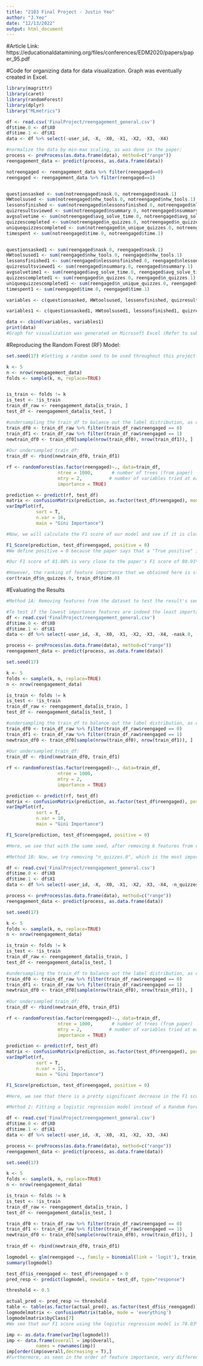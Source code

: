 ```yaml
---
title: "2103 Final Project - Justin Yeo"
author: "J.Yeo"
date: "12/13/2022"
output: html_document
---
```

#Article Link:
https://educationaldatamining.org/files/conferences/EDM2020/papers/paper_95.pdf


#Code for organizing data for data visualization. Graph was eventually created in Excel.
```r
library(magrittr)
library(caret)
library(randomForest)
library(dplyr)
library("MLmetrics")

df <- read.csv('FinalProject/reengagement_general.csv')
df$time.0 <- df$X0
df$time.1 <- df$X1
data <- df %>% select(-user_id, -X, -X0, -X1, -X2, -X3, -X4)

#normalize the data by min-max scaling, as was done in the paper:
process <- preProcess(as.data.frame(data), method=c("range"))
reengagement_data <- predict(process, as.data.frame(data))

notreengaged <- reengagement_data %>% filter(reengaged==0)
reengaged <- reengagement_data %>% filter(reengaged==1)


questionsasked <- sum(notreengaged$nask.0, notreengaged$nask.1)
HWtoolsused <- sum(notreengaged$nhw_tools.0, notreengaged$nhw_tools.1)
lessonsfinished <- sum(notreengaged$nlessonsfinished.0, notreengaged$nlessonsfinished.1)
quizresultsviewed <- sum(notreengaged$nsummary.0, notreengaged$nsummary.1)
avgsolvetime <- sum(notreengaged$avg_solve_time.0, notreengaged$avg_solve_time.1)
quizzescompleted <- sum(notreengaged$n_quizzes.0, notreengaged$n_quizzes.1)
uniquequizzescompleted <- sum(notreengaged$n_unique_quizzes.0, notreengaged$n_unique_quizzes.1)
timespent <- sum(notreengaged$time.0, notreengaged$time.1)


questionsasked1 <- sum(reengaged$nask.0, reengaged$nask.1)
HWtoolsused1 <- sum(reengaged$nhw_tools.0, reengaged$nhw_tools.1)
lessonsfinished1 <- sum(reengaged$nlessonsfinished.0, reengaged$nlessonsfinished.1)
quizresultsviewed1 <- sum(reengaged$nsummary.0, reengaged$nsummary.1)
avgsolvetime1 <- sum(reengaged$avg_solve_time.0, reengaged$avg_solve_time.1)
quizzescompleted1 <- sum(reengaged$n_quizzes.0, reengaged$n_quizzes.1)
uniquequizzescompleted1 <- sum(reengaged$n_unique_quizzes.0, reengaged$n_unique_quizzes.1)
timespent1 <- sum(reengaged$time.0, reengaged$time.1)

variables <- c(questionsasked, HWtoolsused, lessonsfinished, quizresultsviewed, avgsolvetime, quizzescompleted, uniquequizzescompleted, timespent)

variables1 <- c(questionsasked1, HWtoolsused1, lessonsfinished1, quizresultsviewed1, avgsolvetime1, quizzescompleted1, uniquequizzescompleted1, timespent1)

data <- cbind(variables, variables1)
print(data)
#Graph for visualization was generated on Microsoft Excel (Refer to submitted Excel workbook, if needed).
```



#Reproducing the Random Forest (RF) Model:
```r
set.seed(17) #Setting a random seed to be used throughout this project. 

k <- 5
n <- nrow(reengagement_data)
folds <- sample(k, n, replace=TRUE)


is_train <- folds != k
is_test <- !is_train
train_df_raw <- reengagement_data[is_train, ] 
test_df <- reengagement_data[is_test, ] 

#undersampling the train_df to balance out the label distribution, as done in the paper
train_df0 <- train_df_raw %>% filter(train_df_raw$reengaged == 0)
train_df1 <- train_df_raw %>% filter(train_df_raw$reengaged == 1)
newtrain_df0 <- train_df0[sample(nrow(train_df0), nrow(train_df1)), ]
  
#Our undersampled train_df:
train_df <- rbind(newtrain_df0, train_df1)

rf <- randomForest(as.factor(reengaged)~., data=train_df,
                   ntree = 1000,       # number of trees (from paper)
                   mtry = 2,          # number of variables tried at each split (from paper)
                   importance = TRUE)

prediction <- predict(rf, test_df)
matrix <- confusionMatrix(prediction, as.factor(test_df$reengaged), mode = 'everything', positive = "0")
varImpPlot(rf,
           sort = T,
           n.var = 16,
           main = "Gini Importance")

#Now, we will calculate the F1 score of our model and see if it is close to what the paper has. 

F1_Score(prediction, test_df$reengaged, positive = 0) 
#We define positive = 0 because the paper says that a "True positive" is a student that disengages (or remains disengaged)

#Our F1 score of 81.08% is very close to the paper's F1 score of 80.91%. The slight difference in percentages is likely due to the fact that we used a different seed compared to what the authors used in their paper. 

#However, the ranking of feature importance that we obtained here is slightly different than the ranking of feature importance that the authors obtained. This difference in rankings might be attributable to the high correlation between “n_quizzes.0” and “time.0” (~73% — the highest between any two features) that might cause the model to prefer one over the other during different runs because depending on what is sampled during the training of the individual trees, it is possible to get different feature weights. It may also be the case that the Python implementation (which was used by the authors) has a different optimizer, or that there were some parameters used in the authors’ model that were not explicitly mentioned in the paper, both of which could result in the slight difference in rankings.
cor(train_df$n_quizzes.0, train_df$time.0)
```



#Evaluating the Results
```r
#Method 1A: Removing features from the dataset to test the result's sensitivity to data. 

#To test if the lowest importance features are indeed the least important, we will remove the bottom 6 features with the lowest Gini Importance, according to the paper's results, and rerun the model with that as our dataset. 
df <- read.csv('FinalProject/reengagement_general.csv')
df$time.0 <- df$X0
df$time.1 <- df$X1
data <- df %>% select(-user_id, -X, -X0, -X1, -X2, -X3, -X4, -nask.0, -nask.1, -nhw_tools.0, -nhw_tools.1, -nsummary.1, -nlessonsfinished.1)

process <- preProcess(as.data.frame(data), method=c("range"))
reengagement_data <- predict(process, as.data.frame(data))

set.seed(17) 

k <- 5
folds <- sample(k, n, replace=TRUE)
n <- nrow(reengagement_data)

is_train <- folds != k
is_test <- !is_train
train_df_raw <- reengagement_data[is_train, ] 
test_df <- reengagement_data[is_test, ] 

#undersampling the train_df to balance out the label distribution, as done in the paper
train_df0 <- train_df_raw %>% filter(train_df_raw$reengaged == 0)
train_df1 <- train_df_raw %>% filter(train_df_raw$reengaged == 1)
newtrain_df0 <- train_df0[sample(nrow(train_df0), nrow(train_df1)), ]
  
#Our undersampled train_df:
train_df <- rbind(newtrain_df0, train_df1)

rf <- randomForest(as.factor(reengaged)~., data=train_df,
                   ntree = 1000,       
                   mtry = 2,          
                   importance = TRUE)

prediction <- predict(rf, test_df)
matrix <- confusionMatrix(prediction, as.factor(test_df$reengaged), positive = "0")
varImpPlot(rf,
           sort = T,
           n.var = 10,
           main = "Gini Importance")

F1_Score(prediction, test_df$reengaged, positive = 0) 

#Here, we see that with the same seed, after removing 6 features from our data, we have a F1 score of 81.21%, which is higher than the F1 score reported in the paper (80.91%), and higher than the percentage we had with all the features (81.08%), using the same seed. This indicates that the features that were removed were actually more noisy than useful. Furthermore, 5 of the 6 least important features as deemed in the paper were also ranked in the bottom 6 in the RF model in R, although the order of the features differed slightly. 
```



```r
#Method 1B: Now, we try removing "n_quizzes.0", which is the most important feature as determined by the RF model in R, and the second most important feature as determined in the paper. 

df <- read.csv('FinalProject/reengagement_general.csv')
df$time.0 <- df$X0
df$time.1 <- df$X1
data <- df %>% select(-user_id, -X, -X0, -X1, -X2, -X3, -X4, -n_quizzes.0)

process <- preProcess(as.data.frame(data), method=c("range"))
reengagement_data <- predict(process, as.data.frame(data))

set.seed(17)

k <- 5
folds <- sample(k, n, replace=TRUE)
n <- nrow(reengagement_data)

is_train <- folds != k
is_test <- !is_train
train_df_raw <- reengagement_data[is_train, ] 
test_df <- reengagement_data[is_test, ] 

#undersampling the train_df to balance out the label distribution, as done in the paper
train_df0 <- train_df_raw %>% filter(train_df_raw$reengaged == 0)
train_df1 <- train_df_raw %>% filter(train_df_raw$reengaged == 1)
newtrain_df0 <- train_df0[sample(nrow(train_df0), nrow(train_df1)), ]
  
#Our undersampled train_df:
train_df <- rbind(newtrain_df0, train_df1)

rf <- randomForest(as.factor(reengaged)~., data=train_df,
                   ntree = 1000,       # number of trees (from paper)
                   mtry = 2,          # number of variables tried at each split (from paper)
                   importance = TRUE)

prediction <- predict(rf, test_df)
matrix <- confusionMatrix(prediction, as.factor(test_df$reengaged), positive = "0")
varImpPlot(rf,
           sort = T,
           n.var = 15,
           main = "Gini Importance")

F1_Score(prediction, test_df$reengaged, positive = 0) 

#Here, we see that there is a pretty significant decrease in the F1 score, from 80.91% in the paper and 81.21% from the reproduced RF, to 78.14%, indicating that the feature removed is indeed an important feature in predicting reengagement, since the accuracy of the model significantly decreased when it is removed. This further validates the credibility of the importance ranking of the RF model. 
```



```r
#Method 2: Fitting a logistic regression model instead of a Random Forest model to test the result's sensitivity to model choice. 

df <- read.csv('FinalProject/reengagement_general.csv')
df$time.0 <- df$X0
df$time.1 <- df$X1
data <- df %>% select(-user_id, -X, -X0, -X1, -X2, -X3, -X4)

process <- preProcess(as.data.frame(data), method=c("range"))
reengagement_data <- predict(process, as.data.frame(data))

set.seed(17)

k <- 5
folds <- sample(k, n, replace=TRUE)
n <- nrow(reengagement_data)

is_train <- folds != k
is_test <- !is_train
train_df_raw <- reengagement_data[is_train, ] 
test_df <- reengagement_data[is_test, ] 

train_df0 <- train_df_raw %>% filter(train_df_raw$reengaged == 0)
train_df1 <- train_df_raw %>% filter(train_df_raw$reengaged == 1)
newtrain_df0 <- train_df0[sample(nrow(train_df0), nrow(train_df1)), ]
  
train_df <- rbind(newtrain_df0, train_df1)

logmodel <- glm(reengaged ~., family = binomial(link = 'logit'), train_df)
summary(logmodel)

test_df$is_reengaged <- test_df$reengaged > 0  
pred_resp <- predict(logmodel, newdata = test_df, type="response")

threshold <- 0.5 

actual_pred <- pred_resp >= threshold
table <- table(as.factor(actual_pred), as.factor(test_df$is_reengaged))
logmodelmatrix <- confusionMatrix(table, mode = 'everything')
logmodelmatrix$byClass[7]
#We see that our F1 score using the logistic regression model is 78.03%, which is considerably less than the F1 score of 81.08% that was produced by the reproduced RF model in R, and also less than the F1 score of 80.91% that was produced in the paper. This implies that the RF model is more powerful and accurate than the logistic regression model in classifying this data. 

imp <- as.data.frame(varImp(logmodel))
imp <- data.frame(overall = imp$Overall,
           names = rownames(imp))
imp[order(imp$overall,decreasing = T),]
#Furthermore, as seen in the order of feature importance, very different rankings are obtained compared to the reproduced RF model. While n_quizzes.0 is still the most important feature, the subsequent features are in a very different order compared to the rankings seen from the RF model. This further brings into question the model's credibility.

```

















